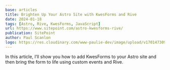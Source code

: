```yaml
---
base: articles
title: Brighten Up Your Astro Site with KwesForms and Rive
date: 2024-01-18
tags: [Astro, Rive, KwesForms, JavaScript]
url: https://www.sitepoint.com/astro-kwesforms-rive/
publication: SitePoint
author: Paul Scanlon
logo: https://res.cloudinary.com/www-paulie-dev/image/upload/v1701473095/paulie.dev/Logos/sitepoint-logo_vtomod.png
---
```


In this article, I’ll show you how to add KwesForms to your Astro site and then bring the form to life using custom events and Rive.
